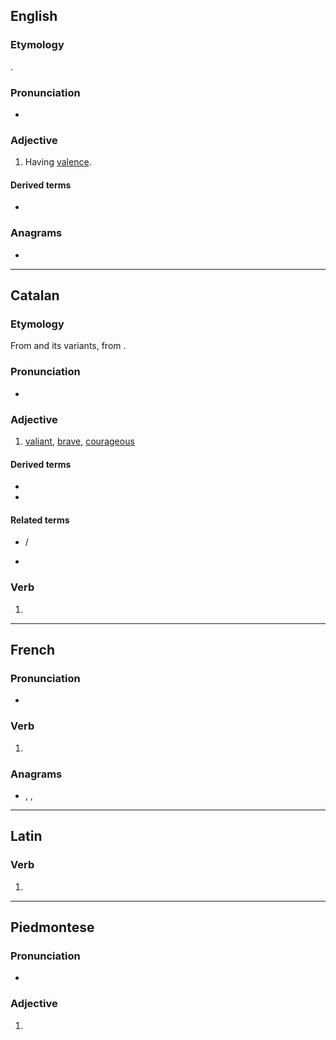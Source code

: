 {{also|-valent}}
==English==

===Etymology===
{{back-formation|en|valence}}.

===Pronunciation===
* {{IPA|en|/ˈveɪlənt/}}

===Adjective===
{{en-adj}}

# {{lb|en|chemistry|linguistics}} Having [[valence]].

====Derived terms====
* {{l|en|-valent}}

===Anagrams===
* {{anagrams|en|a=aelntv|Levant|levant|vental}}

----

==Catalan==

===Etymology===
From {{inh|ca|pro|valen}} and its variants, from {{inh|ca|la|valens|valēns, valentem}}.

===Pronunciation===
* {{ca-IPA}}

===Adjective===
{{ca-adj}}

# [[valiant]], [[brave]], [[courageous]]

====Derived terms====
* {{l|ca|valentament}}
* {{l|ca|valentia}}

====Related terms====
* {{l|ca|valer}} / {{l|ca|valdre}}
* {{l|ca|valor}}

===Verb===
{{head|ca|verb form}}

# {{ca-verb form of|t=pres|m=ptc|valer}}

----

==French==

===Pronunciation===
* {{audio|fr|LL-Q150 (fra)-DenisdeShawi-valent.wav|Audio (CAN)}}

===Verb===
{{head|fr|verb form}}

# {{inflection of|fr|valoir||3|p|pres|ind//sub}}

===Anagrams===
* {{l|fr|lavent}}, {{l|fr|Levant}}, {{l|fr|levant}}

----

==Latin==

===Verb===
{{la-verb-form|valent}}

# {{inflection of|la|valeō||3|p|pres|actv|indc}}

----

==Piedmontese==

===Pronunciation===
* {{IPA|pms|/vaˈlɛŋt/}}

===Adjective===
{{head|pms|adjective}}

# {{rfdef|pms}}